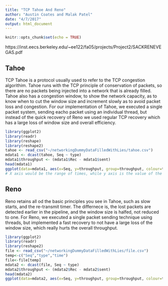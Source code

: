 ```yaml
---
title: "TCP Tahoe And Reno"
author: "Austin Coates and Malak Patel"
date: "4/7/2017"
output: html_document
---
```


```r
knitr::opts_chunk$set(echo = TRUE)
```
https://inst.eecs.berkeley.edu/~ee122/fa05/projects/Project2/SACKRENEVEGAS.pdf  

## Tahoe

  TCP Tahoe is a protocol usually used to refer to the TCP congestion algorithim. Tahoe runs with the TCP principle of conservation of packets, so there are no packets being injected into a network that is already filled. Tahoe also has a congestion window, to show the network capacity, as to know when to cut the window size and increment slowly as to avoid packet loss and congestion. For our implementation of Tahoe, we executed a single packet system, sending eacho packet using an individual thread,  but instead of the quick recovery of Reno we used regular TCP recovery which has a large loss of window size and overall efficiency.  
```r
library(ggplot2)
library(readr)
library(reshape)
library(reshape2)
tahoe <- read_csv("~/networkingDummyDataFilledWithLies/tahoe.csv")
mdata1 <- dcast(tahoe, Seq ~ type)
mdata1$throughput <- (mdata1$Rec - mdata1$sent)
head(mdata1)
ggplot(data=mdata1, aes(x=Seq, y=throughput, group=throughput, colour=throughput)) + geom_line() + geom_point()
# X axis would be the range of times, while y axis is the value of the throughput.
```

## Reno

  Reno retains all od the basic principles you see in Tahoe, such as slow starts, and the re-transmit timer. The differnece is, the lost packets are detected earlier in the pipeline, and the window size is halfed, not reduced to one.  For Reno, we executed a single packet sending technique using threads,  but implemented a fast recovery to 
  not have a large loss of the window size, which really hurts the overall throughput. 
```r
library(ggplot2)
library(readr)
library(reshape2)
file <- read_csv("~/networkingDummyDataFilledWithLies/file.csv")
temp<-c("Seq","type","time")
file<-file[temp]
mdata2 <- dcast(file, Seq ~ type)
mdata2$throughput <- (mdata2$Rec - mdata2$sent)
head(mdata2)
ggplot(data=mdata2, aes(x=Seq, y=throughput, group=throughput, colour=throughput)) + geom_line() + geom_point()
```




